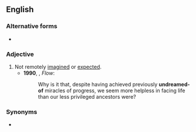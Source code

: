 ==English==

===Alternative forms===
* {{l|en|undreamed of}}

===Adjective===
{{en-adj}}

# Not remotely [[imagine]]d or [[expect]]ed.
#* '''1990''', {{w|Mihaly Csikszentmihalyi}}, ''Flow'':
#*: Why is it that, despite having achieved previously '''undreamed-of''' miracles of progress, we seem more helpless in facing life than our less privileged ancestors were?

===Synonyms===
* {{l|en|undreamt-of}}